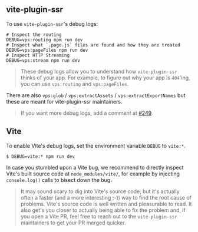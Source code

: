 ## vite-plugin-ssr

To use `vite-plugin-ssr`'s debug logs:

```shell
# Inspect the routing
DEBUG=vps:routing npm run dev
# Inspect what `.page.js` files are found and how they are treated
DEBUG=vps:pageFiles npm run dev
# Inspect HTTP Streaming
DEBUG=vps:stream npm run dev
```

> These debug logs allow you to understand how `vite-plugin-ssr` thinks of your app. For example, to figure out why your app is `404`'ing, you can use `vps:routing` and `vps:pageFiles`.

There are also `vps:glob` / `vps:extractAssets` / `vps:extractExportNames` but these are meant for vite-plugin-ssr maintainers.

> If you want more debug logs, add a comment at [#249](https://github.com/brillout/vite-plugin-ssr/issues/249).

## Vite

To enable Vite's debug logs, set the environment variable `DEBUG` to `vite:*`.

```shell
$ DEBUG=vite:* npm run dev
```

In case you stumbled upon a Vite bug, we recommend to directly inspect Vite's built source code at `node_modules/vite/`, for example by injecting `console.log()` calls to bisect down the bug.

> It may sound scary to dig into Vite's source code, but it's actually often a faster (and a more interesting ;-)) way to find the root cause of problems. Vite's source code is well written and pleasurable to read. It also get's you closer to actually being able to fix the problem and, if you open a Vite PR, feel free to reach out to the `vite-plugin-ssr` maintainers to get your PR merged quicker.
